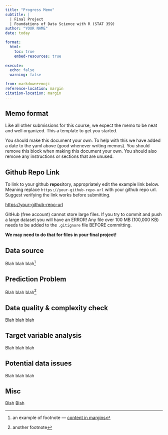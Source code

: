 ```yaml
---
title: "Progress Memo"
subtitle: |
  | Final Project 
  | Foundations of Data Science with R (STAT 359)
author: "YOUR NAME"
date: today

format:
  html:
    toc: true
    embed-resources: true
    
execute:
  echo: false
  warning: false

from: markdown+emoji 
reference-location: margin
citation-location: margin
---
```


::: {.callout-important}
## Memo format

Like all other submissions for this course, we expect the memo to be neat and well organized. This a template to get you started. 

You should make this document your own. To help with this we have added a date to the yaml above (good whenever writing memos). You should remove this block when making this document your own. You should also remove any instructions or sections that are unused.

:::

::: {.callout-tip icon=false}

## Github Repo Link

To link to your github **repo**sitory, appropriately edit the example link below. Meaning replace `https://your-github-repo-url` with your github repo url. Suggest verifying the link works before submitting.

[https://your-github-repo-url](https://your-github-repo-url)

:::

::: {.callout-warning}
GitHub (free account) cannot store large files. If you try to commit and push a large dataset you will have an ERROR! Any file over 100 MB (100,000 KB) needs to be added to the `.gitignore` file BEFORE committing.

**We may need to do that for files in your final project!**
:::

## Data source

Blah blah blah^[an example of footnote --- [content in margins](https://quarto.org/docs/blog/posts/2022-02-17-advanced-layout/)]

## Prediction Problem

Blah blah blah^[another footnote]

## Data quality & complexity check

Blah blah blah

## Target variable analysis

Blah blah blah

## Potential data issues

Blah blah blah

## Misc

Blah Blah
